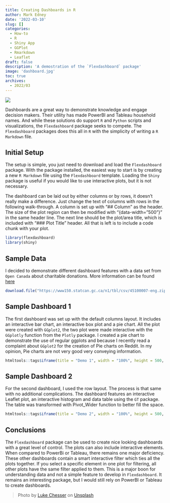 ```yaml
---
title: Creating Dashboards in R
author: Mark Edney
date: '2022-03-10'
slug: []
categories:
  - How-to
  - R
  - Shiny App
  - GGPlot
  - Rmarkdown
  - Leaflet
draft: false
description: 'A demostration of the `Flexdashboard` package'
image: 'dashboard.jpg'
toc: true
archives:
  - 2022/03
---
```

![](dashboard.jpg)

Dashboards are a great way to demonstrate knowledge and engage decision makers. Their utility has made PowerBI and Tableau household names. And while these solutions do support `R` and `Python` scripts and visualizations, the `Flexdashboard` package seeks to compete. The `Flexdashboard` packages does this all in `R` with the simplicity of writing a `R Markdown` file.

## Initial Setup

The setup is simple, you just need to download and load the `Flexdashboard` package. With the package installed, the easiest way to start is by creating a new `R Markdown` file using the `Flexdashboard` template. Loading the `Shiny` package is useful if you would like to use interactive plots, but it is not necessary.

The dashboard can be laid out by either columns or by rows, it doesn't really make a difference. Just change the text of columns with rows in the following walk-through. A column is set up with "\## Column" as the header. The size of the plot region can then be modified with "{data-width="500"}" in the same header line. The next line should be the plot/area title, which is included with "\### Plot Title" header. All that is left is to include a code chunk with your plot.

```r
library(flexdashboard)
library(shiny)
```

## Sample Data

I decided to demonstrate different dashboard features with a data set from `Open Canada` about charitable donations. More information can be found [here](https://open.canada.ca/data/en/dataset/74c77af4-73c4-4e0d-ac5d-f74a247cdf12)

```r
download.file("https://www150.statcan.gc.ca/n1/tbl/csv/45100007-eng.zip", "donordata.zip")
```

## Sample Dashboard 1

The first dashboard was set up with the default columns layout. It includes an interactive bar chart, an interactive box plot and a pie chart. All the plot were created with `GGplot2`, the two plot were made interactive with the `GGplotly` function from the `Plotly` package. I created a pie chart to demonstrate the use of regular ggplots and because I recently read a complaint about `GGplot2` for the creation of Pie charts on Reddit. In my opinion, Pie charts are not very good very conveying information.

```r
htmltools::tags$iframe(title = "Demo 1", width = "100%", height = 500, src= "demo1.html")
```

## Sample Dashboard 2

For the second dashboard, I used the row layout. The process is that same with no additional complications. The dashboard features an interactive Leaflet plot, an interactive histogram and data table using the `GT` package. The table was transformed with Pivot_Wider function to better fill the space.

```r
htmltools::tags$iframe(title = "Demo 2", width = "100%", height = 500, src= "demo2.html")
```

## Conclusions

The `Flexdashboard` package can be used to create nice looking dashboards with a great level of control. The plots can also include interactive elements. When compared to PowerBi or Tableau, there remains one major deficiency. These other dashboards contain a smart interactive filter which ties all the plots together. If you select a specific element in one plot for filtering, all other plots have the same filter applied to them. This is a major boon for understanding data and not a simple feature to develop in `Flexdashboard`. It remains an interesting package, but I would still rely on PowerBI or Tableau to create dashboards.

> Photo by [Luke Chesser](https://unsplash.com/@lukechesser?utm_source=unsplash&utm_medium=referral&utm_content=creditCopyText) on [Unsplash](https://unsplash.com/s/photos/dashboards?utm_source=unsplash&utm_medium=referral&utm_content=creditCopyText)
